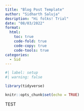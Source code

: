 ```yaml
---
title: "Blog Post Template"
author: "Sidharth Saluja"
desription: "Hi folks! Trial"
date: "08/03/2022"
format:
  html:
    toc: true
    code-fold: true
    code-copy: true
    code-tools: true
categories:
  - Sid
---
```


```r
#| label: setup
#| warning: false

library(tidyverse)

knitr::opts_chunk$set(echo = TRUE)
```

TEST